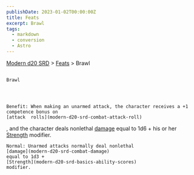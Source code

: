 ```yaml
---
publishDate: 2023-01-02T00:00:00Z
title: Feats
excerpt: Brawl
tags:
  - markdown
  - conversion
  - Astro
---
```


[Modern d20 SRD](/#modernD20) > [Feats](modern-d20-srd-feats-index) > Brawl

##

    Brawl




    Benefit: When making an unarmed attack, the character receives a +1 competence bonus on
    [attack  rolls](modern-d20-srd-combat-attack-roll)
, and the character deals nonlethal
[damage](modern-d20-srd-combat-damage)
equal to 1d6 + his or her
[Strength](modern-d20-srd-basics-ability-scores)
modifier.

    Normal: Unarmed attacks normally deal nonlethal
    [damage](modern-d20-srd-combat-damage)
    equal to 1d3 +
    [Strength](modern-d20-srd-basics-ability-scores)
    modifier.
